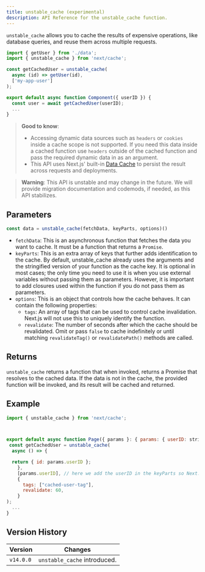 ```yaml
---
title: unstable_cache (experimental)
description: API Reference for the unstable_cache function.
---
```


`unstable_cache` allows you to cache the results of expensive operations, like database queries, and reuse them across multiple requests.

```jsx
import { getUser } from './data';
import { unstable_cache } from 'next/cache';

const getCachedUser = unstable_cache(
  async (id) => getUser(id),
  ['my-app-user']
);

export default async function Component({ userID }) {
  const user = await getCachedUser(userID);
  ...
}
```

> **Good to know**:
>
> - Accessing dynamic data sources such as `headers` or `cookies` inside a cache scope is not supported. If you need this data inside a cached function use `headers` outside of the cached function and pass the required dynamic data in as an argument.
> - This API uses Next.js' built-in [Data Cache](/docs/app/building-your-application/caching#data-cache) to persist the result across requests and deployments.

> **Warning**: This API is unstable and may change in the future. We will provide migration documentation and codemods, if needed, as this API stabilizes.

## Parameters

```jsx
const data = unstable_cache(fetchData, keyParts, options)()
```

- `fetchData`: This is an asynchronous function that fetches the data you want to cache. It must be a function that returns a `Promise`.
- `keyParts`: This is an extra array of keys that further adds identification to the cache. By default, unstable_cache already uses the arguments and the stringified version of your function as the cache key. It is optional in most cases; the only time you need to use it is when you use external variables without passing them as parameters. However, it is important to add closures used within the function if you do not pass them as parameters.
- `options`: This is an object that controls how the cache behaves. It can contain the following properties:
  - `tags`: An array of tags that can be used to control cache invalidation. Next.js will not use this to uniquely identify the function.
  - `revalidate`: The number of seconds after which the cache should be revalidated. Omit or pass `false` to cache indefinitely or until matching `revalidateTag()` or `revalidatePath()` methods are called.

## Returns

`unstable_cache` returns a function that when invoked, returns a Promise that resolves to the cached data. If the data is not in the cache, the provided function will be invoked, and its result will be cached and returned.

## Example

```jsx
import { unstable_cache } from 'next/cache';



export default async function Page({ params }: { params: { userID: string } }) {
 const getCachedUser = unstable_cache(
  async () => {

  return { id: params.userID };
    },
    [params.userID], // here we add the userID in the keyParts so Next.js can make separate caches for the different userID's.
    {
      tags: ["cached-user-tag"],
      revalidate: 60,
    }
);
  ...
}
```

## Version History

| Version   | Changes                      |
| --------- | ---------------------------- |
| `v14.0.0` | `unstable_cache` introduced. |
